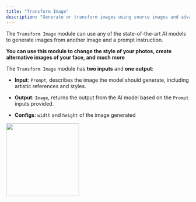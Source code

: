 ```yaml
---
title: "Transform Image"
description: "Generate or transform images using source images and advanced techniques such as style transfer or conditional generation."
---
```


The `Transform Image` module can use any of the state-of-the-art AI models to generate images from another image and a prompt instruction.

**You can use this module to change the style of your photos, create alternative images of your face, and much more**

The `Transform Image` module has **two inputs** and **one output**:

- **Input**: `Prompt`, describes the image the model should generate, including artistic references and styles.
- **Output**: `Image`, returns the output from the AI model based on the `Prompt` inputs provided.

- **Configs**: `width` and `height` of the image generated

<img height="200" src="/images/AIIT.png" />
